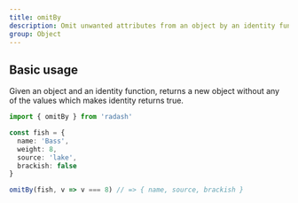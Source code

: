 ```yaml
---
title: omitBy
description: Omit unwanted attributes from an object by an identity function
group: Object
---
```


## Basic usage

Given an object and an identity function, returns a new object without any of the values which makes identity returns true.

```ts
import { omitBy } from 'radash'

const fish = {
  name: 'Bass',
  weight: 8,
  source: 'lake',
  brackish: false
}

omitBy(fish, v => v === 8) // => { name, source, brackish }
```
